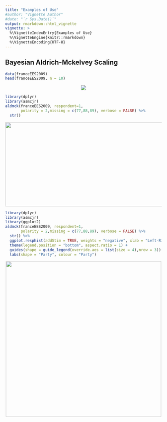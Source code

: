 ```yaml
---
title: "Examples of Use"
#author: "Vignette Author"
#date: "`r Sys.Date()`"
output: rmarkdown::html_vignette
vignette: >
  %\VignetteIndexEntry{Examples of Use}
  %\VignetteEngine{knitr::rmarkdown}
  %\VignetteEncoding{UTF-8}
---
```



## Bayesian Aldrich-Mckelvey Scaling

```r
data(franceEES2009)
head(franceEES2009, n = 10)
```

<p align="center">
  <img src="https://raw.githack.com/yl17124/asmcjr/master/vignettes/first_example_df1.png">
</p>

```r
library(dplyr)
library(asmcjr)
aldmck(franceEES2009, respondent=1,
       polarity = 2,missing = c(77,88,89), verbose = FALSE) %>% 
  str()                       
```
<p align="left">
  <img width="650" height="270" src="https://raw.githack.com/yl17124/asmcjr/master/vignettes/first_example_df2.png">
</p>


```r
library(dplyr)
library(asmcjr)
library(ggplot2)
aldmck(franceEES2009, respondent=1,
       polarity = 2,missing = c(77,88,89), verbose = FALSE) %>% 
  str() %>%
  ggplot.resphist(addStim = TRUE, weights = "negative", xlab = "Left-Right") +
  theme(legend.position = "bottom", aspect.ratio = 1) +
  guides(shape = guide_legend(override.aes = list(size = 4),nrow = 3)) +
  labs(shape = "Party", colour = "Party")
```

<p align="center">
  <img width="500" height="500" src="https://raw.githack.com/yl17124/asmcjr/master/vignettes/first_example_plot.png">
</p>

